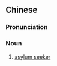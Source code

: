 {{also|寻求庇护者}}
==Chinese==
{{zh-forms|s=寻求庇护者|type=221}}

===Pronunciation===
{{zh-pron
|m=xúnqiú bìhùzhě
|cat=n
}}

===Noun===
{{zh-noun}}

# [[asylum seeker]]